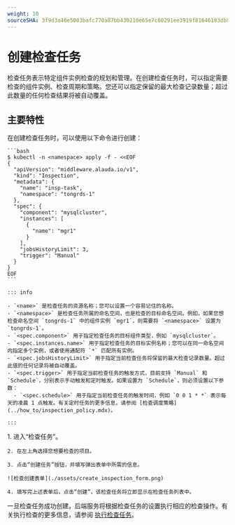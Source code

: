 ```yaml
---
weight: 10
sourceSHA: 3f9d3a46e5003bafc770a87bb430210e65e7c60291ee3919f81646183db8b08a
---
```


# 创建检查任务

检查任务表示特定组件实例检查的规划和管理。在创建检查任务时，可以指定需要检查的组件实例、检查周期和策略。您还可以指定保留的最大检查记录数量；超过此数量的任何检查结果将被自动覆盖。

## 主要特性

<Tabs>
  <Tab label="CLI">
    在创建检查任务时，可以使用以下命令进行创建：

    ```bash
    $ kubectl -n <namespace> apply -f - <<EOF
    {
      "apiVersion": "middleware.alauda.io/v1",
      "kind": "Inspection",
      "metadata": {
        "name": "insp-task",
        "namespace": "tongrds-1"
      },
      "spec": {
        "component": "mysqlcluster",
        "instances": [
          {
            "name": "mgr1"
          }
        ],
        "jobsHistoryLimit": 3,
        "trigger": "Manual"
      }
    }
    EOF
    ```

    ::: info

    - `<name>` 是检查任务的资源名称；您可以设置一个容易记住的名称。
    - `<namespace>` 是检查任务所属的命名空间，也是检查的目标命名空间。例如，如果您想检查命名空间 `tongrds-1` 中的组件实例 `mgr1`，则需要将 `<namespace>` 设置为 `tongrds-1`。
    - `<spec.component>` 用于指定检查任务的目标组件类型，例如 `mysqlcluster`。
    - `<spec.instances.name>` 用于指定检查任务的目标实例名称；您可以在同一命名空间内指定多个实例，或者使用通配符 `*` 匹配所有实例。
    - `<spec.jobsHistoryLimit>` 用于指定当前检查任务将保留的最大检查记录数量。超过此值的任何记录将被自动覆盖。
    - `<spec.trigger>` 用于指定当前检查任务的触发方式，目前支持 `Manual` 和 `Schedule`，分别表示手动触发和定时触发。如果设置为 `Schedule`，则必须设置以下参数：
      - `<spec.schedule>` 用于指定当前检查任务的触发时间，例如 `0 0 1 * *` 表示每天的凌晨 1 点触发。有关定时任务的更多信息，请参阅 [检查调度策略](../how_to/inspection_policy.mdx)。

    :::
  </Tab>

  <Tab label="Web Console">
    1. 进入“检查任务”。

    2. 在左上角选择您想要检查的项目。

    3. 点击“创建任务”按钮，并填写弹出表单中所需的信息。

    ![检查创建表单](./assets/create_inspection_form.png)

    4. 填写完上述表单后，点击“创建”，该检查任务将立即显示在检查任务列表中。
  </Tab>
</Tabs>

一旦检查任务成功创建，后端服务将根据检查任务的设置执行相应的检查操作。有关执行检查的更多信息，请参阅 [执行检查任务](./run_inspection_task.mdx)。
